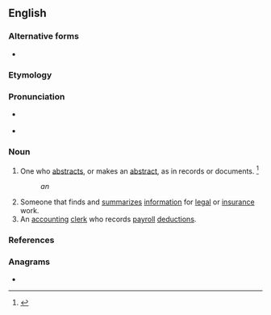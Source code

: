 ==English==

===Alternative forms===
* {{l|en|abstractor}}

===Etymology===
{{suffix|en|abstract|er|id2=agent noun}}

===Pronunciation===
* {{a|US}} {{IPA|en|/æbˈstɹkæ.tɚ/}}
* {{rhymes|en|æktə(ɹ)}}

===Noun===
{{en-noun}}

# One who [[abstract]]s, or makes an [[abstract]], as in records or documents. {{defdate|First attested in the late 17<sup>th</sup> century.}}<ref name=SOED>{{R:SOED5|page=10}}</ref>
#: ''an {{w|abstractor of title}}''
# Someone that finds and [[summarize]]s [[information]] for [[legal]] or [[insurance]] work.
# An [[accounting]] [[clerk]] who records [[payroll]] [[deduction]]s.

===References===
<references/>

===Anagrams===
* {{anagrams|en|a=aabcerrstt|reabstract}}